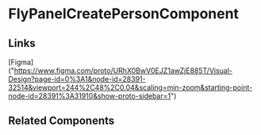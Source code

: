 <!-- fly-panel-create-person.stories.mdx -->


<Meta title="QTD Components/evaluation/task-list-review/task-list-review-create-wizard/task-list-review-details/fly-panel-create-person/README" component={FlyPanelCreatePersonComponent} />

# FlyPanelCreatePersonComponent

<ArgsTable of={FlyPanelCreatePersonComponent} />

## Links

[Figma] ("https://www.figma.com/proto/URhX0BwV0EJZ1awZjE885T/Visual-Design?page-id=0%3A1&node-id=28391-32514&viewport=244%2C48%2C0.04&scaling=min-zoom&starting-point-node-id=28391%3A31910&show-proto-sidebar=1")

## Related Components
